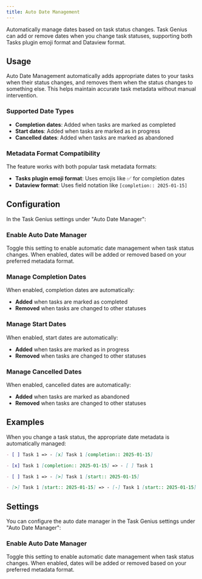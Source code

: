 ```yaml
---
title: Auto Date Management
---
```



Automatically manage dates based on task status changes. Task Genius can add or remove dates when you change task statuses, supporting both Tasks plugin emoji format and Dataview format.

<VersionCallout version="8.8.0" />

## Usage

Auto Date Management automatically adds appropriate dates to your tasks when their status changes, and removes them when the status changes to something else. This helps maintain accurate task metadata without manual intervention.

### Supported Date Types

- **Completion dates**: Added when tasks are marked as completed
- **Start dates**: Added when tasks are marked as in progress
- **Cancelled dates**: Added when tasks are marked as abandoned

### Metadata Format Compatibility

The feature works with both popular task metadata formats:

- **Tasks plugin emoji format**: Uses emojis like ✅ for completion dates
- **Dataview format**: Uses field notation like `[completion:: 2025-01-15]`

## Configuration

In the Task Genius settings under "Auto Date Manager":

### Enable Auto Date Manager

Toggle this setting to enable automatic date management when task status changes. When enabled, dates will be added or removed based on your preferred metadata format.

### Manage Completion Dates

When enabled, completion dates are automatically:

- **Added** when tasks are marked as completed
- **Removed** when tasks are changed to other statuses

### Manage Start Dates

When enabled, start dates are automatically:

- **Added** when tasks are marked as in progress
- **Removed** when tasks are changed to other statuses

### Manage Cancelled Dates

When enabled, cancelled dates are automatically:

- **Added** when tasks are marked as abandoned
- **Removed** when tasks are changed to other statuses

## Examples

When you change a task status, the appropriate date metadata is automatically managed:

```markdown
- [ ] Task 1 => - [x] Task 1 [completion:: 2025-01-15]
```

```markdown
- [x] Task 1 [completion:: 2025-01-15] => - [ ] Task 1
```

```markdown
- [ ] Task 1 => - [>] Task 1 [start:: 2025-01-15]
```

```markdown
- [>] Task 1 [start:: 2025-01-15] => - [-] Task 1 [start:: 2025-01-15] [cancelled:: 2025-01-15]
```

## Settings

You can configure the auto date manager in the Task Genius settings under "Auto Date Manager":

### Enable Auto Date Manager

Toggle this setting to enable automatic date management when task status changes. When enabled, dates will be added or removed based on your preferred metadata format.
